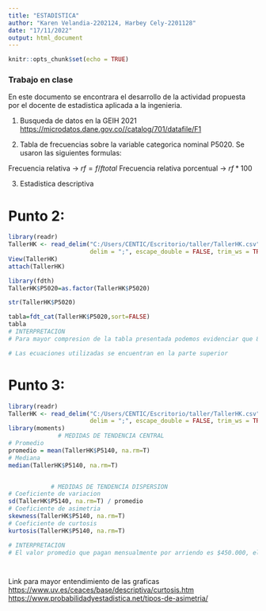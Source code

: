 ---
title: "ESTADISTICA"
author: "Karen Velandia-2202124, Harbey Cely-2201128"
date: "17/11/2022"
output: html_document
---

```{r setup, include=FALSE}
knitr::opts_chunk$set(echo = TRUE)
```

### Trabajo en clase

En este documento se encontrara el desarrollo de la actividad propuesta por el docente de estadistica aplicada a la ingenieria.

1) Busqueda de datos en la GEIH 2021
<https://microdatos.dane.gov.co//catalog/701/datafile/F1>

2) Tabla de frecuencias sobre la variable categorica nominal P5020.
Se usaron las siguientes formulas:

Frecuencia relativa -> $rf=f/ftotal$
Frecuencia relativa porcentual -> $rf*100$

3) Estadistica descriptiva


# Punto 2:

```{r TallerHK}
library(readr)
TallerHK <- read_delim("C:/Users/CENTIC/Escritorio/taller/TallerHK.csv", 
                       delim = ";", escape_double = FALSE, trim_ws = TRUE)
View(TallerHK)
attach(TallerHK)

library(fdth)
TallerHK$P5020=as.factor(TallerHK$P5020)

str(TallerHK$P5020)

tabla=fdt_cat(TallerHK$P5020,sort=FALSE)
tabla
# INTERPRETACION
# Para mayor compresion de la tabla presentada podemos evidenciar que 8660 personas cuentan con inodoro conectado a alcantarillado, 148 personas cuentan con inodoro conectado a pozo septico, 48 cuentan con inodoro sin conexion, 26 no tienen servicio sanitario, 8 tienen banjamar y 2 personas utilizan letrina. Tambien podemos observar la frecuencia relativa en cada uno de estos casos al igual que la frecuencia relativa porcentual y acumulada, esta ultima no tiene interpretacion debido a que es una variable categorica nominal y no ordinal

# Las ecuaciones utilizadas se encuentran en la parte superior
```

# Punto 3:

```{r pressure}
library(readr)
TallerHK <- read_delim("C:/Users/CENTIC/Escritorio/taller/TallerHK.csv", 
                       delim = ";", escape_double = FALSE, trim_ws = TRUE)
library(moments)
              # MEDIDAS DE TENDENCIA CENTRAL
# Promedio
promedio = mean(TallerHK$P5140, na.rm=T)
# Mediana
median(TallerHK$P5140, na.rm=T)


            # MEDIDAS DE TENDENCIA DISPERSION
# Coeficiente de variacion
sd(TallerHK$P5140, na.rm=T) / promedio
# Coeficiente de asimetria
skewness(TallerHK$P5140, na.rm=T)
# Coeficiente de curtosis
kurtosis(TallerHK$P5140, na.rm=T)

# INTERPRETACION
# El valor promedio que pagan mensualmente por arriendo es $450.000, el coeficiente de variacion, el cual nos permite comparar las dispersiones de dos distribuciones distintas es de 0.69, el coeficiente de asimetria, el cual es una distribucion con respecto a su media es de 5.78 y el coeficiente de curtosis es de 74.927, lo que nos indica el grado de apuntamiento de la distribucion de frecuencia formando una grafica leptocurtica.




```

Link para mayor entendimiento de las graficas
<https://www.uv.es/ceaces/base/descriptiva/curtosis.htm>
<https://www.probabilidadyestadistica.net/tipos-de-asimetria/>
